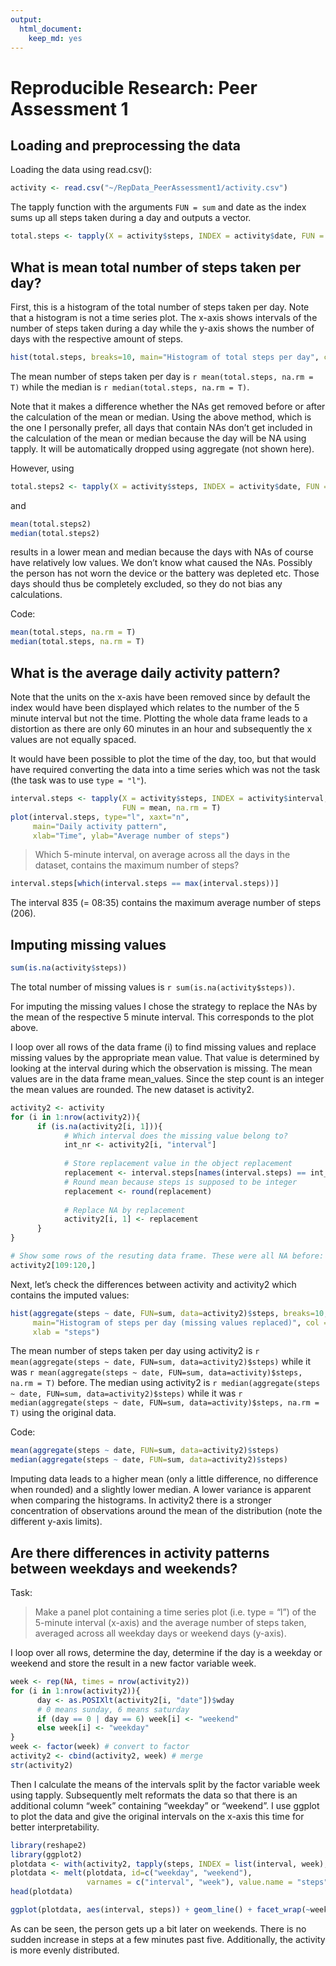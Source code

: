 ```yaml
---
output:
  html_document:
    keep_md: yes
---
```

# Reproducible Research: Peer Assessment 1

## Loading and preprocessing the data
Loading the data using read.csv():

```r
activity <- read.csv("~/RepData_PeerAssessment1/activity.csv")
```

The tapply function with the arguments `FUN = sum` and date as the index sums 
up all steps taken during a day and outputs a vector.
```r
total.steps <- tapply(X = activity$steps, INDEX = activity$date, FUN = sum)
```

## What is mean total number of steps taken per day?
First, this is a histogram of the total number of steps taken per day. Note that
a histogram is not a time series plot. The x-axis shows intervals of the number
of steps taken during a day while the y-axis shows the number of days with
the respective amount of steps.
```r
hist(total.steps, breaks=10, main="Histogram of total steps per day", col="gray")
```

The mean number of steps taken per day is 
`r mean(total.steps, na.rm = T)`
while the median is 
`r median(total.steps, na.rm = T)`.

Note that it makes a difference whether the NAs get removed before or after the
calculation of the mean or median. Using the above method, which is the one I 
personally prefer, all days that contain NAs don't get included in the calculation
of the mean or median because the day will be NA using tapply. It will be 
automatically dropped using aggregate (not shown here).

However, using 
```r
total.steps2 <- tapply(X = activity$steps, INDEX = activity$date, FUN = sum, na.rm=T)
```
and 
```r
mean(total.steps2)
median(total.steps2)
```
results in a lower mean and median because the days with NAs of course have
relatively low values. We don't know what caused the NAs. Possibly the person has not
worn the device or the battery was depleted etc. Those days should thus be 
completely excluded, so they do not bias any calculations.

Code:
```r
mean(total.steps, na.rm = T)
median(total.steps, na.rm = T)
```

## What is the average daily activity pattern?
Note that the units on the x-axis have been removed
since by default the index would have been displayed which relates to the 
number of the 5 minute interval but not the time. Plotting the whole data frame
leads to a distortion as there are only 60 minutes in an hour and subsequently
the x values are not equally spaced.

It would have been possible to plot the time of the day, too, but that would 
have required converting the data into a time series which was not the task
(the task was to use `type = "l"`).
```r
interval.steps <- tapply(X = activity$steps, INDEX = activity$interval, 
                         FUN = mean, na.rm = T)
plot(interval.steps, type="l", xaxt="n",
     main="Daily activity pattern", 
     xlab="Time", ylab="Average number of steps")
```

> Which 5-minute interval, on average across all the days in the dataset, 
> contains the maximum number of steps?

```r
interval.steps[which(interval.steps == max(interval.steps))]
```

The interval 835 (= 08:35) contains the maximum average number of steps (206).

## Imputing missing values
```r
sum(is.na(activity$steps))
```
The total number of missing values is `r sum(is.na(activity$steps))`.

For imputing the missing values I chose the strategy to replace the NAs by 
the mean of the respective 5 minute interval. This corresponds to the plot above.

I loop over all rows of the data frame (i) to find missing values
and replace missing values by the appropriate mean value. That value is 
determined by looking at the interval during which the observation is missing.
The mean values are in the data frame mean_values. Since the step count is an
integer the mean values are rounded. The new dataset is activity2.

```r
activity2 <- activity
for (i in 1:nrow(activity2)){
      if (is.na(activity2[i, 1])){
            # Which interval does the missing value belong to?
            int_nr <- activity2[i, "interval"]
            
            # Store replacement value in the object replacement
            replacement <- interval.steps[names(interval.steps) == int_nr]
            # Round mean because steps is supposed to be integer
            replacement <- round(replacement)
            
            # Replace NA by replacement
            activity2[i, 1] <- replacement
      }
}

# Show some rows of the resuting data frame. These were all NA before:
activity2[109:120,]
```

Next, let's check the differences between activity and activity2 which contains
the imputed values:

```r
hist(aggregate(steps ~ date, FUN=sum, data=activity2)$steps, breaks=10,
     main="Histogram of steps per day (missing values replaced)", col = "gray",
     xlab = "steps")
```

The mean number of steps taken per day using activity2 is 
`r mean(aggregate(steps ~ date, FUN=sum, data=activity2)$steps)`
while it was 
`r mean(aggregate(steps ~ date, FUN=sum, data=activity)$steps, na.rm = T)`
before.
The median using activity2 is 
`r median(aggregate(steps ~ date, FUN=sum, data=activity2)$steps)`
while it was 
`r median(aggregate(steps ~ date, FUN=sum, data=activity)$steps, na.rm = T)`
using the original data.

Code:
```r
mean(aggregate(steps ~ date, FUN=sum, data=activity2)$steps)
median(aggregate(steps ~ date, FUN=sum, data=activity2)$steps)
```

Imputing data leads to a higher mean (only a little difference, no difference 
when rounded) and a slightly lower median. 
A lower variance is
apparent when comparing the histograms. In activity2 there is a stronger
concentration of observations around the mean of the distribution (note the 
different y-axis limits).

## Are there differences in activity patterns between weekdays and weekends?

Task:

> Make a panel plot containing a time series plot (i.e. type = "l") of 
> the 5-minute interval (x-axis) and the average number of steps taken, 
> averaged across all weekday days or weekend days (y-axis).

I loop over all rows, determine the day, determine if the day is a weekday or 
weekend and store the result in a new factor variable week.

```r
week <- rep(NA, times = nrow(activity2))
for (i in 1:nrow(activity2)){
      day <- as.POSIXlt(activity2[i, "date"])$wday
      # 0 means sunday, 6 means saturday
      if (day == 0 | day == 6) week[i] <- "weekend"
      else week[i] <- "weekday"
}
week <- factor(week) # convert to factor
activity2 <- cbind(activity2, week) # merge
str(activity2)
```

Then I calculate the means of the intervals split by the factor variable week
using tapply. Subsequently melt reformats the data so that there is an 
additional column "week" containing "weekday" or "weekend". I use ggplot to
plot the data and give the original intervals on the x-axis this time for 
better interpretability.

```r
library(reshape2)
library(ggplot2)
plotdata <- with(activity2, tapply(steps, INDEX = list(interval, week), mean))
plotdata <- melt(plotdata, id=c("weekday", "weekend"),
                 varnames = c("interval", "week"), value.name = "steps")
head(plotdata)

ggplot(plotdata, aes(interval, steps)) + geom_line() + facet_wrap(~week, nrow=2)
```

As can be seen, the person gets up a bit later on weekends. There is no sudden
increase in steps at a few minutes past five. Additionally, the activity is more 
evenly distributed.